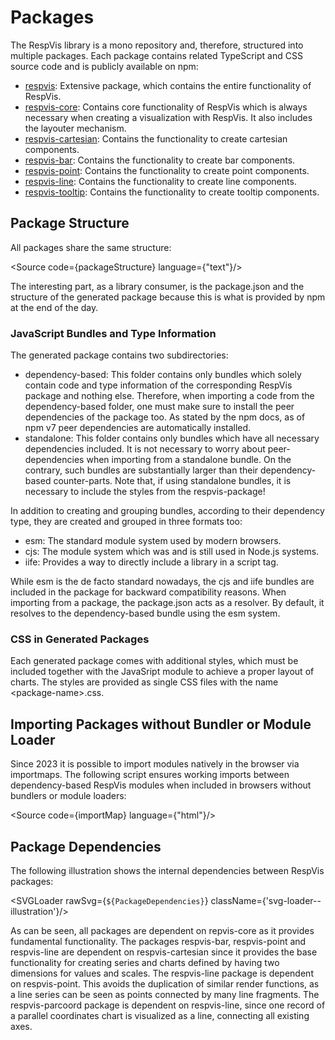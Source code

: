 
<Meta title='Using RespVis/Packages'/>

# Packages

The RespVis library is a mono repository and, therefore, structured into multiple
packages. Each package contains related TypeScript and CSS source code and is publicly
available on npm:

- [respvis](https://www.npmjs.com/package/respvis): Extensive package, which contains
  the entire functionality of RespVis.
- [respvis-core](https://www.npmjs.com/package/respvis-core): Contains core
  functionality of RespVis which is always necessary when creating a visualization
  with RespVis. It also includes the layouter mechanism.
- [respvis-cartesian](https://www.npmjs.com/package/respvis-cartesian): Contains the
  functionality to create cartesian components.
- [respvis-bar](https://www.npmjs.com/package/respvis-bar): Contains the functionality
  to create bar components.
- [respvis-point](https://www.npmjs.com/package/respvis-point): Contains the functionality
  to create point components.
- [respvis-line](https://www.npmjs.com/package/respvis-line): Contains the functionality
  to create line components.
- [respvis-tooltip](https://www.npmjs.com/package/respvis-tooltip): Contains the functionality
  to create tooltip components.



## Package Structure

All packages share the same structure:

<Source code={packageStructure} language={"text"}/>

The interesting part, as a library consumer, is the package.json
and the structure of the generated package because this is what is
provided by npm at the end of the day.



### JavaScript Bundles and Type Information

The generated package contains two subdirectories:

- dependency-based: This folder contains only bundles which solely contain
  code and type information of the corresponding RespVis package and nothing
  else. Therefore, when importing a code from the dependency-based folder,
  one must make sure to install the peer dependencies of the package too. As
  stated by the npm docs, as of npm v7 peer dependencies are automatically installed.
- standalone: This folder contains only bundles which have all necessary dependencies
  included. It is not necessary to worry about peer-dependencies when importing from
  a standalone bundle. On the contrary, such bundles are substantially larger than
  their dependency-based counter-parts. Note that, if using standalone bundles, it is
  necessary to include the styles from the respvis-package!


In addition to creating and grouping bundles, according to their dependency type, they
are created and grouped in three formats too:

- esm: The standard module system used by modern browsers.
- cjs: The module system which was and is still used in Node.js systems.
- iife: Provides a way to directly include a library in a script tag.

While esm is the de facto standard nowadays, the cjs and iife bundles are included in
the package for backward compatibility reasons. When importing from a package, the
package.json acts as a resolver. By default, it resolves to the dependency-based bundle
using the esm system.



### CSS in Generated Packages

Each generated package comes with additional styles, which must be included
together with the JavaSript module to achieve a proper layout of charts. The
styles are provided as single CSS files with the name \<package-name\>.css.



## Importing Packages without Bundler or Module Loader

Since 2023 it is possible to import modules natively in the browser via importmaps.
The following script ensures working imports between dependency-based RespVis modules
when included in browsers without bundlers or module loaders:

<Source code={importMap} language={"html"}/>



## Package Dependencies

The following illustration shows the internal dependencies between RespVis packages:

<SVGLoader rawSvg={`${PackageDependencies}`} className={'svg-loader--illustration'}/>

As can be seen, all packages are dependent on repvis-core as it provides fundamental
functionality.
The packages respvis-bar, respvis-point and respvis-line are dependent
on respvis-cartesian since it provides the base functionality for creating series and
charts defined by having two dimensions for values and scales.
The respvis-line package is dependent on respvis-point. This avoids the duplication
of similar render functions, as a line series can be seen as points connected by many
line fragments.
The respvis-parcoord package is dependent on respvis-line, since one record of a parallel
coordinates chart is visualized as a line, connecting all existing axes.
